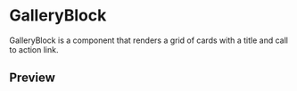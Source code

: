 
<Meta title="GalleryBlock" />

# GalleryBlock

GalleryBlock is a component that renders a grid of cards with a title and call to action link.

## Preview

<Preview>
  <Story name="Preview">
    <GalleryBlock
          title="title"
          items={[
            {
              title: "Lorem ipsum",
              image: "https://i1.adis.ws/i/ampliencelabs/mohammad-metri-E-0ON3VGrBc-unsplash",
              callToAction: "Call to action",
              callToActionHref: "/"
            },
            {
              title: "Lorem ipsum",
              image: "https://i1.adis.ws/i/ampliencelabs/deanna-alys-6LBBOwkPzyQ-unsplash",
              callToAction: "Call to action",
              callToActionHref: "/"
            },
            {
              title: "Lorem ipsum",
              image: "https://i1.adis.ws/i/ampliencelabs/aziz-acharki-ufkBk8aNsjg-unsplash",
              callToAction: "Call to action",
              callToActionHref: "/"
            }
          ]}/>
  </Story>
</Preview>

